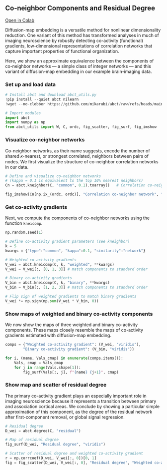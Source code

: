 ## Co-neighbor Components and Residual Degree

[Open in Colab](https://colab.research.google.com/github/mikarubi/abct/blob/main/docs-code/examples/4_kneicomp.ipynb){.btn .btn-dark .btn-sm}

Diffusion-map embedding is a versatile method for nonlinear dimensionality reduction. One variant of this method has transformed analyses in much of imaging neuroscience by robustly detecting co-activity (functional) gradients, low-dimensional representations of correlation networks that capture important properties of functional organization.

Here, we show an approximate equivalence between the components of co-neighbor networks --- a simple class of integer networks --- and this variant of diffusion-map embedding in our example brain-imaging data.

### Set up and load data

```python

# Install abct and download abct_utils.py
!pip install --quiet abct nilearn
!wget --no-clobber https://github.com/mikarubi/abct/raw/refs/heads/main/docs-code/examples/abct_utils.py

# Import modules
import abct
import numpy as np
from abct_utils import W, C, ordc, fig_scatter, fig_surf, fig_imshow

```

### Visualize co-neighbor networks

Co-neighbor networks, as their name suggests, encode the number of shared 𝜅-nearest, or strongest correlated, neighbors between pairs of nodes. We first visualize the structure of co-neighbor correlation networks in our data.

```python

# Define and visualize co-neighbor networks
# (kappa = 0.1 is equivalent to the top 10% nearest neighbors)
Cn = abct.kneighbor(C, "common", 0.1).toarray()   # Correlation co-neighbor network

fig_imshow(Cn[np.ix_(ordc, ordc)], "Correlation co-neighbor network", "viridis").show()

```

### Get co-activity gradients

Next, we compute the components of co-neighbor networks using the function `kneicomp`.

```python

np.random.seed(1)

# Define co-activity gradient parameters (see kneighbor)
k = 5
kwargs = {"type":"common", "kappa":0.1, "similarity":"network"}

# Weighted co-activity gradients
V_wei = abct.kneicomp(C, k, "weighted", **kwargs)
V_wei = V_wei[:, [0, 1, 3]] # match components to standard order

# Binary co-activity gradients
V_bin = abct.kneicomp(C, k, "binary", **kwargs)
V_bin = V_bin[:, [1, 2, 3]] # match components to standard order

# Flip sign of weighted gradients to match binary gradients
V_wei *= np.sign(np.sum(V_wei * V_bin, 0))

```

### Show maps of weighted and binary co-activity components

We now show the maps of three weighted and binary co-activity components. These maps closely resemble the maps of co-activity gradients estimated with diffusion-map embedding.

```python

comps = {"Weighted co-activity gradient": (V_wei, "viridis"),
        "Binary co-activity gradient": (V_bin, "viridis")}

for i, (name, Vals_cmap) in enumerate(comps.items()):
    Vals, cmap = Vals_cmap
    for j in range(Vals.shape[1]):
        fig_surf(Vals[:, j], f"{name} {j+1}", cmap)

```

### Show map and scatter of residual degree

The primary co-activity gradient plays an especially important role in imaging neuroscience because it represents a transition between primary and association cortical areas. We conclude by showing a particular simple approximation of this component, as the degree of the residual network after first-component removal, or global signal regression.

```python

# Residual degree
D_wei = abct.degree(C, "residual")

# Map of residual degree
fig_surf(D_wei, "Residual degree", "viridis")

# Scatter of residual degree and weighted co-activity gradient
r = np.corrcoef(D_wei, V_wei[:, 0])[0, 1]
fig = fig_scatter(D_wei, V_wei[:, 0], "Residual degree", "Weighted co-activity gradient", f"r = {r:.3f}").show()

```
